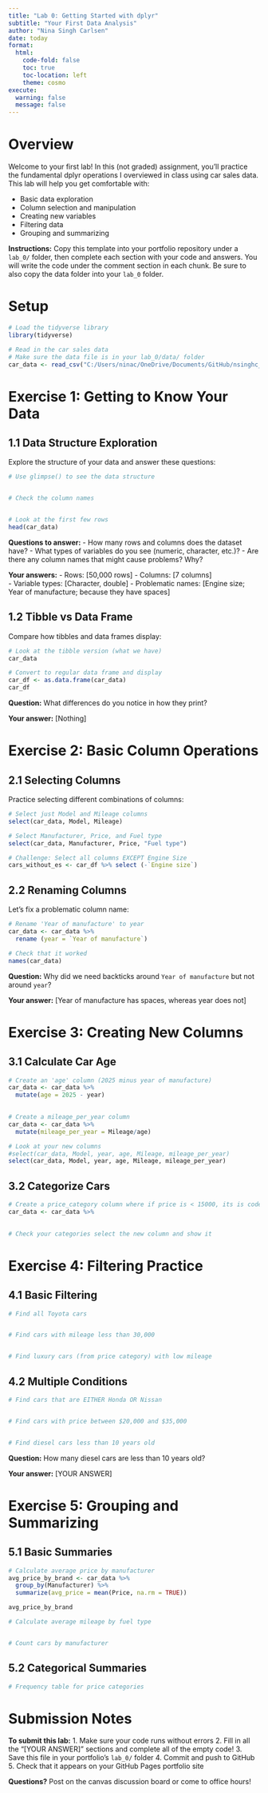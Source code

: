 ```yaml
---
title: "Lab 0: Getting Started with dplyr"
subtitle: "Your First Data Analysis"
author: "Nina Singh Carlsen"
date: today
format: 
  html:
    code-fold: false
    toc: true
    toc-location: left
    theme: cosmo
execute:
  warning: false
  message: false
---
```


# Overview

Welcome to your first lab! In this (not graded) assignment, you'll practice the fundamental dplyr operations I overviewed in class using car sales data. This lab will help you get comfortable with:

- Basic data exploration
- Column selection and manipulation  
- Creating new variables
- Filtering data
- Grouping and summarizing

**Instructions:** Copy this template into your portfolio repository under a `lab_0/` folder, then complete each section with your code and answers. You will write the code under the comment section in each chunk.
Be sure to also copy the data folder into your `lab_0` folder.

# Setup

```r
# Load the tidyverse library
library(tidyverse)

# Read in the car sales data
# Make sure the data file is in your lab_0/data/ folder
car_data <- read_csv("C:/Users/ninac/OneDrive/Documents/GitHub/nsinghc_portfolio/labs/lab 0/scripts/car_sales_data.csv")
```

# Exercise 1: Getting to Know Your Data

## 1.1 Data Structure Exploration

Explore the structure of your data and answer these questions:

```r
# Use glimpse() to see the data structure


# Check the column names


# Look at the first few rows
head(car_data)
```

**Questions to answer:**
- How many rows and columns does the dataset have? 
- What types of variables do you see (numeric, character, etc.)? 
- Are there any column names that might cause problems? Why? 

**Your answers:**
- Rows: [50,000 rows]
- Columns: [7 columns]  
- Variable types: [Character, double]
- Problematic names: [Engine size; Year of manufacture; because they have spaces]

## 1.2 Tibble vs Data Frame

Compare how tibbles and data frames display:

```r
# Look at the tibble version (what we have)
car_data

# Convert to regular data frame and display
car_df <- as.data.frame(car_data)
car_df
```

**Question:** What differences do you notice in how they print?

**Your answer:** [Nothing]

# Exercise 2: Basic Column Operations

## 2.1 Selecting Columns

Practice selecting different combinations of columns:

```r
# Select just Model and Mileage columns
select(car_data, Model, Mileage)

# Select Manufacturer, Price, and Fuel type
select(car_data, Manufacturer, Price, "Fuel type")

# Challenge: Select all columns EXCEPT Engine Size
cars_without_es <- car_df %>% select (-`Engine size`)

```

## 2.2 Renaming Columns

Let's fix a problematic column name:

```r
# Rename 'Year of manufacture' to year
car_data <- car_data %>% 
  rename (year = `Year of manufacture`) 

# Check that it worked
names(car_data)
```

**Question:** Why did we need backticks around `Year of manufacture` but not around `year`?

**Your answer:** [Year of manufacture has spaces, whereas year does not]

# Exercise 3: Creating New Columns

## 3.1 Calculate Car Age

```r
# Create an 'age' column (2025 minus year of manufacture)
car_data <- car_data %>% 
  mutate(age = 2025 - year)
  

# Create a mileage_per_year column  
car_data <- car_data %>% 
  mutate(mileage_per_year = Mileage/age)

# Look at your new columns
#select(car_data, Model, year, age, Mileage, mileage_per_year)
select(car_data, Model, year, age, Mileage, mileage_per_year)
```

## 3.2 Categorize Cars

```r
# Create a price_category column where if price is < 15000, its is coded as budget, between 15000 and 30000 is midrange and greater than 30000 is mid-range (use case_when)
car_data <- car_data %>% 
  

# Check your categories select the new column and show it
```

# Exercise 4: Filtering Practice

## 4.1 Basic Filtering

```r
# Find all Toyota cars


# Find cars with mileage less than 30,000


# Find luxury cars (from price category) with low mileage

```

## 4.2 Multiple Conditions

```r
# Find cars that are EITHER Honda OR Nissan


# Find cars with price between $20,000 and $35,000


# Find diesel cars less than 10 years old

```

**Question:** How many diesel cars are less than 10 years old?

**Your answer:** [YOUR ANSWER]

# Exercise 5: Grouping and Summarizing

## 5.1 Basic Summaries

```r
# Calculate average price by manufacturer
avg_price_by_brand <- car_data %>%
  group_by(Manufacturer) %>%
  summarize(avg_price = mean(Price, na.rm = TRUE))

avg_price_by_brand

# Calculate average mileage by fuel type


# Count cars by manufacturer

```

## 5.2 Categorical Summaries

```r
# Frequency table for price categories

```


# Submission Notes

**To submit this lab:**
1. Make sure your code runs without errors
2. Fill in all the "[YOUR ANSWER]" sections and complete all of the empty code! 
3. Save this file in your portfolio's `lab_0/` folder
4. Commit and push to GitHub
5. Check that it appears on your GitHub Pages portfolio site

**Questions?** Post on the canvas discussion board or come to office hours!
